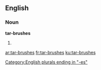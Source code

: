 ==English==

===Noun===
'''tar-brushes'''

# {{plural of|tar-brush}}

[[Category:English plurals ending in "-es"]]

[[ar:tar-brushes]]
[[fr:tar-brushes]]
[[ku:tar-brushes]]
